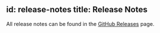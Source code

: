 
id: release-notes
title: Release Notes
---

All release notes can be found in the [GitHub Releases](https://github.com/supabase/gotrue/releases) page.
